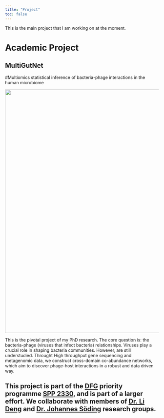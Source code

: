 ```yaml
---
title: "Project"
toc: false
---
```


This is the main project that I am working on at the moment.
  
  
# Academic Project

## MultiGutNet 

#Multiomics statistical inference of bacteria-phage interactions in the human microbiome

![](imgs/Multigutnet.png){width=800}


This is the pivotal project of my PhD research. The core question is: the bacteria-phage (viruses that infect bacteria) relationships. Viruses play a crucial role in shaping bacteria communities. However, are still understudied. Throught High throughput gene sequencing and metagenomic data, we construct cross-domain co-abundance networks, which aim to discover phage-host interactions in a robust and data driven way. 

This project is part of the [DFG](https://www.dfg.de/en/) priority programme [SPP 2330](https://spp2330.de), and is part of a larger effort. We collaborate with members of [Dr. Li Deng](https://web.med.tum.de/en/virologie/research-groups-tum/li-deng/) and [Dr. Johannes Söding ](https://www.mpibpc.mpg.de/soeding) research groups.
---
